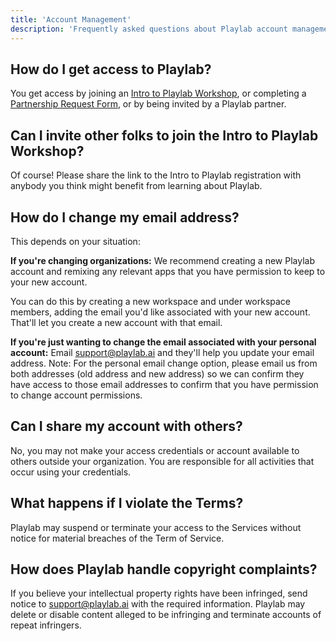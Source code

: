 ```yaml
---
title: 'Account Management'
description: 'Frequently asked questions about Playlab account management'
---
```


## How do I get access to Playlab?

You get access by joining an [Intro to Playlab Workshop](https://calendly.com/playlab-onboarding/playlab-onboarding), or completing a [Partnership Request Form](), or by being invited by a Playlab partner.

## Can I invite other folks to join the Intro to Playlab Workshop?

Of course! Please share the link to the Intro to Playlab registration with anybody you think might benefit from learning about Playlab.

## How do I change my email address?

This depends on your situation:

**If you're changing organizations:** We recommend creating a new Playlab account and remixing any relevant apps that you have permission to keep to your new account. 

You can do this by creating a new workspace and under workspace members, adding the email you'd like associated with your new account. That'll let you create a new account with that email.

**If you're just wanting to change the email associated with your personal account:** Email [support@playlab.ai](mailto:support@playlab.ai) and they'll help you update your email address. Note: For the personal email change option, please email us from both addresses (old address and new address) so we can confirm they have access to those email addresses to confirm that you have permission to change account permissions. 


## Can I share my account with others?

No, you may not make your access credentials or account available to others outside your organization. You are responsible for all activities that occur using your credentials.

## What happens if I violate the Terms?

Playlab may suspend or terminate your access to the Services without notice for material breaches of the Term of Service.

## How does Playlab handle copyright complaints?

If you believe your intellectual property rights have been infringed, send notice to [support@playlab.ai](mailto:support@playlab.ai) with the required information. Playlab may delete or disable content alleged to be infringing and terminate accounts of repeat infringers.